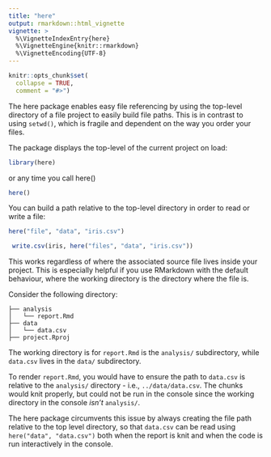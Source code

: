 ```yaml
---
title: "here"
output: rmarkdown::html_vignette
vignette: >
  %\VignetteIndexEntry{here}
  %\VignetteEngine{knitr::rmarkdown}
  %\VignetteEncoding{UTF-8}
---
```


```r
knitr::opts_chunk$set(
  collapse = TRUE,
  comment = "#>")
```

The here package enables easy file referencing by using the top-level directory of a file project to easily build file paths. This is in contrast to using `setwd()`, which is fragile and dependent on the way you order your files.

The package displays the top-level of the current project on load:

```r
library(here)
```

or any time you call here()

```r
here()
```

You can build a path relative to the top-level directory in order to read or write a file:

```r
here("file", "data", "iris.csv")
```

```r
 write.csv(iris, here("files", "data", "iris.csv"))
```

This works regardless of where the associated source file lives inside your project. This is especially helpful if you use RMarkdown with the default behaviour, where the working directory is the directory where the file is.

Consider the following directory:

```
├── analysis
│   └── report.Rmd
├── data
│   └── data.csv
├── project.Rproj
```

The working directory is for `report.Rmd` is the `analysis/` subdirectory, while `data.csv` lives in the `data/` subdirectory. 

To render `report.Rmd`, you would have to ensure the path to `data.csv` is relative to the `analysis/` directory - i.e., `../data/data.csv`. The chunks would knit properly, but could not be run in the console since the working directory in the console *isn't* `analysis/`.

The here package circumvents this issue by always creating the file path relative to the top level directory, so that `data.csv` can be read using `here("data", "data.csv")` both when the report is knit and when the code is run interactively in the console.
